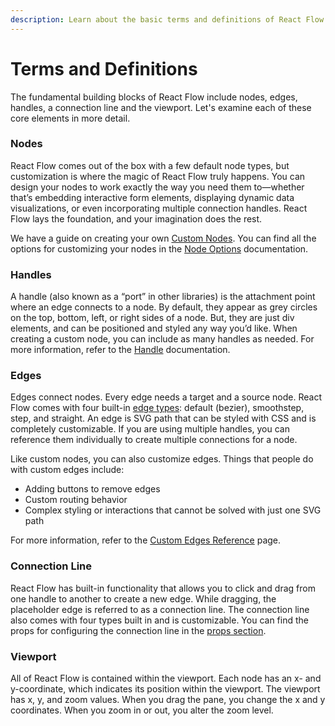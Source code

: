 ```yaml
---
description: Learn about the basic terms and definitions of React Flow
---
```



# Terms and Definitions

The fundamental building blocks of React Flow include nodes, edges, handles, a connection line and the viewport. Let's examine each of these core elements in more detail.

<RemoteCodeViewer route="learn/basic-terms" framework="react" showEditor={false} />

### Nodes

React Flow comes out of the box with a few default node types, but customization is where the magic of React Flow truly happens. You can design your nodes to work exactly the way you need them to—whether that’s embedding interactive form elements, displaying dynamic data visualizations, or even incorporating multiple connection handles. React Flow lays the foundation, and your imagination does the rest.

We have a guide on creating your own [Custom Nodes](/learn/customization/custom-nodes). You can find all the options for customizing your nodes in the [Node Options](/api-reference/types/node) documentation.

### Handles

A handle (also known as a “port” in other libraries) is the attachment point where an edge connects to a node. By default, they appear as grey circles on the top, bottom, left, or right sides of a node. But, they are just div elements, and can be positioned and styled any way you’d like. When creating a custom node, you can include as many handles as needed. For more information, refer to the [Handle](/api-reference/components/handle) documentation.

### Edges

Edges connect nodes. Every edge needs a target and a source node. React Flow comes with four built-in [edge types](/examples/edges/edge-types): default (bezier), smoothstep, step, and straight. An edge is SVG path that can be styled with CSS and is completely customizable. If you are using multiple handles, you can reference them individually to create multiple connections for a node.

Like custom nodes, you can also customize edges. Things that people do with custom edges include:

- Adding buttons to remove edges
- Custom routing behavior
- Complex styling or interactions that cannot be solved with just one SVG path

For more information, refer to the [Custom Edges Reference](/api-reference/types/edge-props) page.

### Connection Line

React Flow has built-in functionality that allows you to click and drag from one handle to another to create a new edge. While dragging, the placeholder edge is referred to as a connection line. The connection line also comes with four types built in and is customizable. You can find the props for configuring the connection line in the [props section](/api-reference/react-flow#connection-line-props).

### Viewport

All of React Flow is contained within the viewport. Each node has an x- and y-coordinate, which indicates its position within the viewport. The viewport has x, y, and zoom values. When you drag the pane, you change the x and y coordinates. When you zoom in or out, you alter the zoom level.

